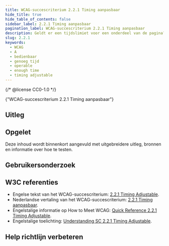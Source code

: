 ```yaml
---
title: WCAG-succescriterium 2.2.1 Timing aanpasbaar
hide_title: true
hide_table_of_contents: false
sidebar_label: 2.2.1 Timing aanpasbaar
pagination_label: WCAG-succescriterium 2.2.1 Timing aanpasbaar
description: Geldt er een tijdslimiet voor een onderdeel van de pagina? Zorg er dan voor dat de gebruiker de tijdslimiet kan uitzetten of verlengen. Waarschuw de gebruiker tenminste 20 seconden voor het verstrijken van de tijdslimiet en maak verlengen simpel.
slug: 2.2.1
keywords:
  - WCAG
  - A
  - bedienbaar
  - genoeg tijd
  - operable
  - enough time
  - timing adjustable
---
```


{/* @license CC0-1.0 */}


<WcagHeadingGroup level={1} conformanceLevel="Niveau A">
  {"WCAG-succescriterium 2.2.1 Timing aanpasbaar"}
</WcagHeadingGroup>

## Uitleg

<Summary />

## Opgelet

Deze inhoud wordt binnenkort aangevuld met uitgebreidere uitleg, bronnen en informatie over hoe te testen.

## Gebruikersonderzoek

<CTAGebruikersonderzoek />

## W3C referenties

- Engelse tekst van het WCAG-succescriterium: [<span lang="en">2.2.1 Timing Adjustable</span>](https://www.w3.org/TR/WCAG22/#timing-adjustable).
- Nederlandse vertaling van het WCAG-succescriterium: [2.2.1 Timing aanpasbaar](https://www.w3.org/Translations/WCAG22-nl/#timing-aanpasbaar).
- Engelstalige informatie op <span lang="en">How to Meet WCAG</span>: [<span lang="en">Quick Reference 2.2.1 Timing Adjustable</span>](https://www.w3.org/WAI/WCAG22/quickref/#timing-adjustable).
- Engelstalige toelichting: [<span lang="en">Understanding SC 2.2.1 Timing Adjustable</span>](https://www.w3.org/WAI/WCAG22/Understanding/timing-adjustable.html).

<SpotlightSection>
  <Markdown omitH1 headinglevel={3}>
    <Disclaimer />
  </Markdown>
</SpotlightSection>

## Help richtlijn verbeteren

<Markdown omitH1 headinglevel={3}>
  <WCAGFooterInfo />
</Markdown>
